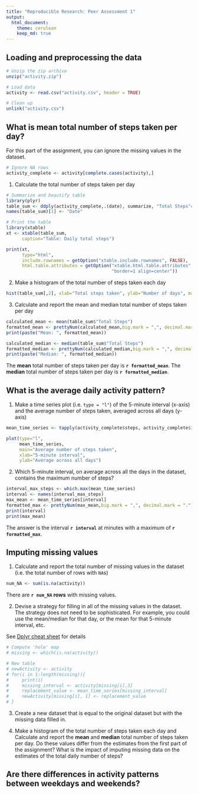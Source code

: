 ```yaml
---
title: "Reproducible Research: Peer Assessment 1"
output: 
  html_document:
    theme: cerulean
    keep_md: true
---
```



## Loading and preprocessing the data

```r
# Unzip the zip archive
unzip("activity.zip")

# Load data
activity <- read.csv("activity.csv", header = TRUE)

# Clean up
unlink("activity.csv")
```

## What is mean total number of steps taken per day?

For this part of the assignment, you can ignore the missing values in
the dataset.

```r
# Ignore NA rows
activity_complete <- activity[complete.cases(activity),]
```

1. Calculate the total number of steps taken per day

```r
# Summarize and beautify table
library(plyr)
table_sum <- ddply(activity_complete,.(date), summarize, "Total Steps"=sum(steps))
names(table_sum)[1] <- "Date"

# Print the table
library(xtable)
xt <- xtable(table_sum, 
      caption="Table: Daily total steps")

print(xt,
      type="html",
      include.rownames = getOption("xtable.include.rownames", FALSE),
      html.table.attributes = getOption("xtable.html.table.attributes",
                                        "border=1 align=center"))
```

2. Make a histogram of the total number of steps taken each day

```r
hist(table_sum[,2], xlab="Total steps taken", ylab="Number of days", main="Histogram for Total steps taken per day", col="green", breaks = seq(0,25000, 1000))
```

3. Calculate and report the mean and median total number of steps taken per day

```r
calculated_mean <- mean(table_sum$"Total Steps")
formatted_mean <- prettyNum(calculated_mean,big.mark = ",", decimal.mark = ".")
print(paste("Mean: ", formatted_mean))

calculated_median <- median(table_sum$"Total Steps")
formatted_median <- prettyNum(calculated_median,big.mark = ",", decimal.mark = ".")
print(paste("Median: ", formatted_median))
```

The **mean** total number of steps taken per day is **`r formatted_mean`**.
The **median** total number of steps taken per day is **`r formatted_median`**.


## What is the average daily activity pattern?

1. Make a time series plot (i.e. `type = "l"`) of the 5-minute interval (x-axis) and the average number of steps taken, averaged across all days (y-axis)

```r
mean_time_series <- tapply(activity_complete$steps, activity_complete$interval, mean)

plot(type="l",
     mean_time_series,
     main="Average number of steps taken",
     xlab="5-minute interval",
     ylab="Average across all days")
```


2. Which 5-minute interval, on average across all the days in the dataset, contains the maximum number of steps?

```r
interval_max_steps <- which.max(mean_time_series)
interval <- names(interval_max_steps)
max_mean <- mean_time_series[interval]
formatted_max <- prettyNum(max_mean,big.mark = ",", decimal.mark = ".")
print(interval)
print(max_mean)
```

The answer is the interval **`r interval`** at minutes with a maximum of **`r formatted_max`**.


## Imputing missing values

1. Calculate and report the total number of missing values in the dataset (i.e. the total number of rows with `NA`s)

```r
num_NA <- sum(is.na(activity))
```

There are **`r num_NA` rows** with missing values.

2. Devise a strategy for filling in all of the missing values in the dataset. The strategy does not need to be sophisticated. For example, you could use the mean/median for that day, or the mean for that 5-minute interval, etc.

See [Dplyr cheat sheet](https://www.rstudio.com/wp-content/uploads/2015/02/data-wrangling-cheatsheet.pdf) for details

```r
# Compute 'hole' map
# missing <- which(is.na(activity))

# New table
# newActivity <- activity
# for(i in 1:length(missing)){
#     print(i)
#     missing_interval <- activity[missing[i],3]
#     replacement_value <- mean_time_series[missing_interval]
#     newActivity[missing[i], 1] <- replacement_value
# }
```


3. Create a new dataset that is equal to the original dataset but with the missing data filled in.

4. Make a histogram of the total number of steps taken each day and Calculate and report the **mean** and **median** total number of steps taken per day. Do these values differ from the estimates from the first part of the assignment? What is the impact of imputing missing data on the estimates of the total daily number of steps?



## Are there differences in activity patterns between weekdays and weekends?

